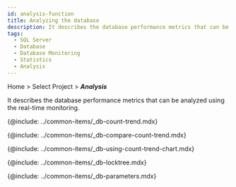 ```yaml
---
id: analysis-function
title: Analyzing the database
description: It describes the database performance metrics that can be analyzed using the real-time monitoring.
tags:
  - SQL Server
  - Database
  - Database Monitoring
  - Statistics
  - Analysis
---
```


Home > Select Project > **_Analysis_**

It describes the database performance metrics that can be analyzed using the real-time monitoring.

{@include: ../common-items/_db-count-trend.mdx} 

{@include: ../common-items/_db-compare-count-trend.mdx}

{@include: ../common-items/_db-using-count-trend-chart.mdx}

{@include: ../common-items/_db-locktree.mdx}

{@include: ../common-items/_db-parameters.mdx}
